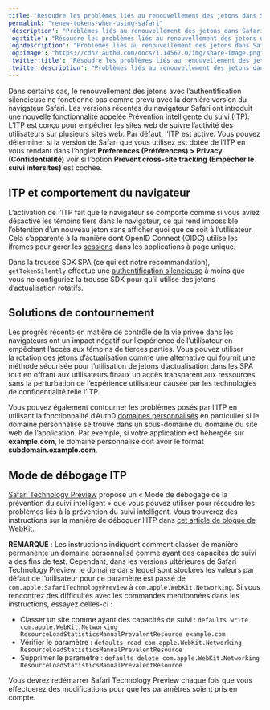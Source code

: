 ```yaml
---
title: "Résoudre les problèmes liés au renouvellement des jetons dans Safari"
permalink: "renew-tokens-when-using-safari"
'description': "Problèmes liés au renouvellement des jetons dans Safari lorsque la prévention intelligente du suivi (ITP) est activée."
'og:title': "Résoudre les problèmes liés au renouvellement des jetons dans Safari"
'og:description': "Problèmes liés au renouvellement des jetons dans Safari lorsque la prévention intelligente du suivi (ITP) est activée."
'og:image': "https://cdn2.auth0.com/docs/1.14567.0/img/share-image.png"
'twitter:title': "Résoudre les problèmes liés au renouvellement des jetons dans Safari"
'twitter:description': "Problèmes liés au renouvellement des jetons dans Safari lorsque la prévention intelligente du suivi (ITP) est activée."
---
```


Dans certains cas, le renouvellement des jetons avec l’authentification silencieuse ne fonctionne pas comme prévu avec la dernière version du navigateur Safari. Les versions récentes du navigateur Safari ont introduit une nouvelle fonctionnalité appelée [Prévention intelligente du suivi (ITP)](https://webkit.org/blog/category/privacy/). L’ITP est conçu pour empêcher les sites web de suivre l’activité des utilisateurs sur plusieurs sites web. Par défaut, l’ITP est active. Vous pouvez déterminer si la version de Safari que vous utilisez est dotée de l’ITP en vous rendant dans l’onglet **Preferences (Préférences) > Privacy (Confidentialité)** voir si l’option **Prevent cross-site tracking (Empêcher le suivi intersites)** est cochée.

## ITP et comportement du navigateur

L’activation de l’ITP fait que le navigateur se comporte comme si vous aviez désactivé les témoins tiers dans le navigateur, ce qui rend impossible l’obtention d’un nouveau jeton sans afficher quoi que ce soit à l’utilisateur. Cela s’apparente à la manière dont <Tooltip href="/docs/docs/fr-ca/glossary?term=openid" tip="OpenID
Norme ouverte d’authentification qui permet aux applications de vérifier l’identité des utilisateurs sans avoir à collecter leurs informations de connexion." cta="Voir le glossaire">OpenID</Tooltip> Connect (OIDC) utilise les iframes pour gérer les [sessions](/docs/fr-ca/manage-users/sessions) dans les applications à page unique.

Dans la trousse SDK SPA (ce qui est notre recommandation), `getTokenSilently` effectue une [authentification silencieuse](/docs/fr-ca/authenticate/login/configure-silent-authentication) à moins que vous ne configuriez la trousse SDK pour qu’il utilise des jetons d’actualisation rotatifs.

## Solutions de contournement

Les progrès récents en matière de contrôle de la vie privée dans les navigateurs ont un impact négatif sur l’expérience de l’utilisateur en empêchant l’accès aux témoins de tierces parties. Vous pouvez utiliser la [rotation des jetons d’actualisation](/docs/fr-ca/secure/tokens/refresh-tokens/refresh-token-rotation) comme une alternative qui fournit une méthode sécurisée pour l’utilisation de jetons d’actualisation dans les SPA tout en offrant aux utilisateurs finaux un accès transparent aux ressources sans la perturbation de l’expérience utilisateur causée par les technologies de confidentialité telle l’ITP.

Vous pouvez également contourner les problèmes posés par l’ITP en utilisant la fonctionnalité d’Auth0 [domaines personnalisés](/docs/fr-ca/customize/custom-domains) en particulier si le domaine personnalisé se trouve dans un sous-domaine du domaine du site web de l’application. Par exemple, si votre application est hébergée sur **example.com**, le domaine personnalisé doit avoir le format **subdomain.example.com**.

## Mode de débogage ITP

[Safari Technology Preview](https://developer.apple.com/safari/technology-preview/) propose un « Mode de débogage de la prévention du suivi intelligent » que vous pouvez utiliser pour résoudre les problèmes liés à la prévention du suivi intelligent. Vous trouverez des instructions sur la manière de déboguer l’ITP dans [cet article de blogue de WebKit](https://webkit.org/blog/8387/itp-debug-mode-in-safari-technology-preview-62/).

**REMARQUE** : Les instructions indiquent comment classer de manière permanente un domaine personnalisé comme ayant des capacités de suivi à des fins de test. Cependant, dans les versions ultérieures de Safari Technology Preview, le domaine dans lequel sont stockées les valeurs par défaut de l’utilisateur pour ce paramètre est passé de `com.apple.SafariTechnologyPreview` à `com.apple.WebKit.Networking`. Si vous rencontrez des difficultés avec les commandes mentionnées dans les instructions, essayez celles-ci :

* Classer un site comme ayant des capacités de suivi :
  `defaults write com.apple.WebKit.Networking ResourceLoadStatisticsManualPrevalentResource example.com`
* Vérifier le paramètre :
  `defaults read com.apple.WebKit.Networking ResourceLoadStatisticsManualPrevalentResource`
* Supprimer le paramètre :
  `defaults delete com.apple.WebKit.Networking ResourceLoadStatisticsManualPrevalentResource`

Vous devrez redémarrer Safari Technology Preview chaque fois que vous effectuerez des modifications pour que les paramètres soient pris en compte.